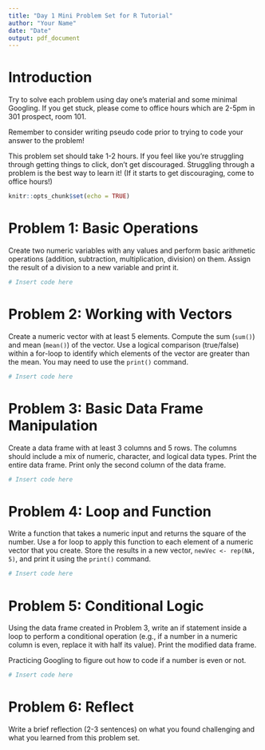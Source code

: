 ```yaml
---
title: "Day 1 Mini Problem Set for R Tutorial"
author: "Your Name"
date: "Date"
output: pdf_document
---
```


# Introduction

Try to solve each problem using day one's material and some minimal Googling. If you get stuck, please come to office hours which are 2-5pm in 301 prospect, room 101. 

Remember to consider writing pseudo code prior to trying to code your answer to the problem! 

This problem set should take 1-2 hours. If you feel like you're struggling through getting things to click, don't get discouraged. Struggling through a problem is the best way to learn it! (If it starts to get discouraging, come to office hours!)


```r
knitr::opts_chunk$set(echo = TRUE)
```

# Problem 1: Basic Operations

Create two numeric variables with any values and perform basic arithmetic operations (addition, subtraction, multiplication, division) on them.
Assign the result of a division to a new variable and print it.

```r
# Insert code here

```


# Problem 2: Working with Vectors
Create a numeric vector with at least 5 elements.
Compute the sum (`sum()`) and mean (`mean()`) of the vector.
Use a logical comparison (true/false) within a for-loop to identify which elements of the vector are greater than the mean. You may need to use the `print()` command.

```r
# Insert code here

```


# Problem 3: Basic Data Frame Manipulation
Create a data frame with at least 3 columns and 5 rows. The columns should include a mix of numeric, character, and logical data types.
Print the entire data frame.
Print only the second column of the data frame.

```r
# Insert code here

```

# Problem 4: Loop and Function
Write a function that takes a numeric input and returns the square of the number.
Use a for loop to apply this function to each element of a numeric vector that you create.
Store the results in a new vector, `newVec <- rep(NA, 5)`, and print it using the `print()` command.

```r
# Insert code here

```

# Problem 5: Conditional Logic
Using the data frame created in Problem 3, write an if statement inside a loop to perform a conditional operation (e.g., if a number in a numeric column is even, replace it with half its value).
Print the modified data frame.

Practicing Googling to figure out how to code if a number is even or not.

```r
# Insert code here

```


# Problem 6: Reflect
Write a brief reflection (2-3 sentences) on what you found challenging and what you learned from this problem set.

<!-- Write your reflection here -->